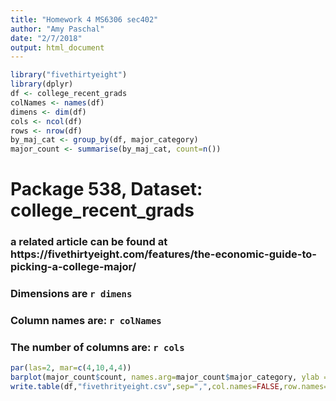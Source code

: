 ```yaml
---
title: "Homework 4 MS6306 sec402"
author: "Amy Paschal"
date: "2/7/2018"
output: html_document
---
```


```r
library("fivethirtyeight")
library(dplyr)
df <- college_recent_grads
colNames <- names(df)
dimens <- dim(df)
cols <- ncol(df)
rows <- nrow(df)
by_maj_cat <- group_by(df, major_category)
major_count <- summarise(by_maj_cat, count=n())
```
# Package 538, Dataset: college_recent_grads
### a related article can be found at https://fivethirtyeight.com/features/the-economic-guide-to-picking-a-college-major/
### Dimensions are `r dimens`
### Column names are: `r colNames`
### The number of columns are: `r cols`

```r
par(las=2, mar=c(4,10,4,4))
barplot(major_count$count, names.arg=major_count$major_category, ylab = "Categories", xlab = "Number of Majors in Category", main="Number of Majors by Category for Recent College Grads", col=4, horiz = TRUE, cex.name=0.5)
write.table(df,"fivethrityeight.csv",sep=",",col.names=FALSE,row.names=FALSE)
```








